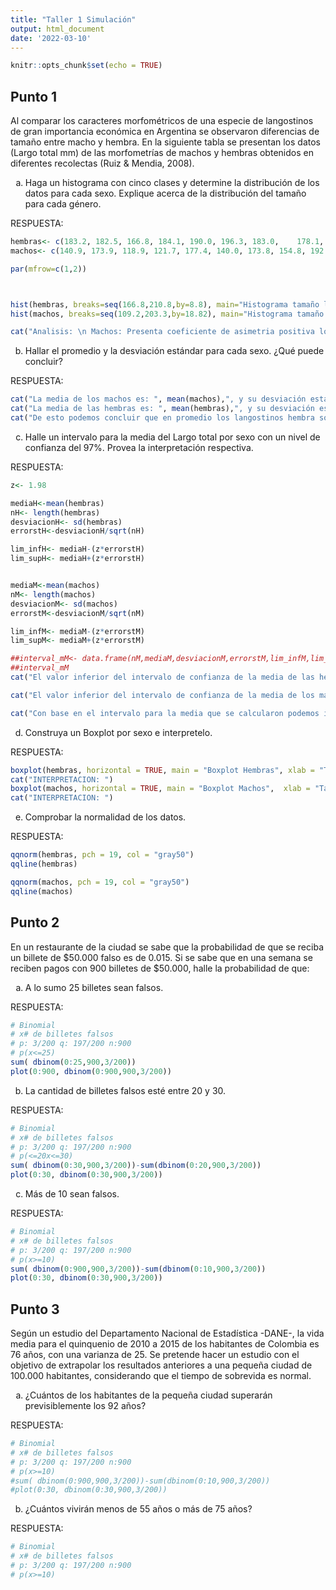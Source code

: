 ```yaml
---
title: "Taller 1 Simulación"
output: html_document
date: '2022-03-10'
---
```


```r
knitr::opts_chunk$set(echo = TRUE)
```

## Punto 1
Al comparar los caracteres morfométricos de una especie de langostinos de gran importancia económica en Argentina se observaron diferencias de tamaño entre macho y hembra. En la siguiente tabla se presentan los datos (Largo total mm) de las morfometrías de machos y hembras obtenidos en diferentes recolectas (Ruiz & Mendia, 2008). 

a. Haga un histograma con cinco clases y determine la distribución de los datos para cada sexo. Explique acerca de la distribución del tamaño para cada género. 

RESPUESTA:

```r
hembras<- c(183.2, 182.5, 166.8, 184.1, 190.0, 196.3, 183.0,	178.1, 193.3, 204.3, 193.2, 187.3,176.5, 180.4, 185.8, 179.0, 184.3, 189.3, 188.3, 189.2, 195.5, 186.8, 189.1, 202.4, 202.2,203.1,210.8)
machos<- c(140.9, 173.9, 118.9, 121.7, 177.4, 140.0, 173.8, 154.8, 192.7, 154.5, 177.5, 134.4, 109.2, 153.4, 175.0, 150.7, 138.7, 169.8, 203.3,	136.7, 153.9, 163.0, 165.3, 176.7, 137.7, 126.7,	150.0) 

par(mfrow=c(1,2))



hist(hembras, breaks=seq(166.8,210.8,by=8.8), main="Histograma tamaño langostinos hembras")
hist(machos, breaks=seq(109.2,203.3,by=18.82), main="Histograma tamaño langostinos machos")

cat("Analisis: \n Machos: Presenta coeficiente de asimetria positiva lo que nos indica que la mayor concentración de datos está en los primeros intervalos, donde el que mayor concentracion tiene es el que comprende 146.84 - 165.66 ")


```

b. Hallar el promedio y la desviación estándar para cada sexo. ¿Qué puede concluir? 

RESPUESTA:
```r

cat("La media de los machos es: ", mean(machos),", y su desviación estandar es: ", sd(machos))
cat("La media de las hembras es: ", mean(hembras),", y su desviación estandar es: ", sd(hembras))
cat("De esto podemos concluir que en promedio los langostinos hembra son mas grandes que los machos, además de que la desviación estandar de las hembras es menor lo que nos indica que varia menos el tamaño en hembras que en machos.")
``` 

c. Halle un intervalo para la media del Largo total por sexo con un nivel de confianza del 97%. Provea la interpretación respectiva.

RESPUESTA:
```r
z<- 1.98

mediaH<-mean(hembras)
nH<- length(hembras)
desviacionH<- sd(hembras)
errorstH<-desviacionH/sqrt(nH)

lim_infH<- mediaH-(z*errorstH)
lim_supH<- mediaH+(z*errorstH)


mediaM<-mean(machos)
nM<- length(machos)
desviacionM<- sd(machos)
errorstM<-desviacionM/sqrt(nM)

lim_infM<- mediaM-(z*errorstM)
lim_supM<- mediaM+(z*errorstM)

##interval_mM<- data.frame(nM,mediaM,desviacionM,errorstM,lim_infM,lim_supM)
##interval_mM
cat("El valor inferior del intervalo de confianza de la media de las hembras es:",lim_infH,".\nEl valor superior del intervalo de confianza de la media de las hembras es:",lim_supH)

cat("El valor inferior del intervalo de confianza de la media de los machos es:",lim_infM,".\nEl valor superior del intervalo de confianza de la media de los machos es:",lim_supM)

cat("Con base en el intervalo para la media que se calcularon podemos inferir que con un 97% de confianza la media real de la poblacion es para machos entre [145.677 - 163.255] y para hembras [185.32 - 192.812]")
```
d. Construya un Boxplot por sexo e interpretelo.

RESPUESTA:

```r
boxplot(hembras, horizontal = TRUE, main = "Boxplot Hembras", xlab = "Tamaño(mm)", col = "#FFB6C1")
cat("INTERPRETACION: ")
boxplot(machos, horizontal = TRUE, main = "Boxplot Machos",  xlab = "Tamaño(mm)", col = "#B0E2FF")
cat("INTERPRETACION: ")
```

e. Comprobar la normalidad de los datos.

RESPUESTA:

```r
qqnorm(hembras, pch = 19, col = "gray50")
qqline(hembras)

qqnorm(machos, pch = 19, col = "gray50")
qqline(machos)
```

## Punto 2
En un restaurante de la ciudad se sabe que la probabilidad de que se reciba un billete de $50.000 falso es de 0.015. Si se sabe que en una semana se reciben pagos con 900 billetes de $50.000, halle la probabilidad de que: 

a. A lo sumo 25 billetes sean falsos.

RESPUESTA: 

```r

# Binomial 
# x# de billetes falsos
# p: 3/200 q: 197/200 n:900
# p(x<=25)
sum( dbinom(0:25,900,3/200))
plot(0:900, dbinom(0:900,900,3/200))
```


b. La cantidad de billetes falsos esté entre 20 y 30.

RESPUESTA: 


```r

# Binomial 
# x# de billetes falsos
# p: 3/200 q: 197/200 n:900
# p(<=20x<=30)
sum( dbinom(0:30,900,3/200))-sum(dbinom(0:20,900,3/200))
plot(0:30, dbinom(0:30,900,3/200))
```

c. Más de 10 sean falsos.

RESPUESTA: 

```r
# Binomial 
# x# de billetes falsos
# p: 3/200 q: 197/200 n:900
# p(x>=10)
sum( dbinom(0:900,900,3/200))-sum(dbinom(0:10,900,3/200))
plot(0:30, dbinom(0:30,900,3/200))
```

## Punto 3

Según un estudio del Departamento Nacional de Estadística -DANE-, la vida media para el quinquenio de 2010 a 2015 de los habitantes de Colombia es 76 años, con una varianza de 25. Se pretende hacer un estudio con el objetivo de extrapolar los resultados anteriores a una pequeña ciudad de 100.000 habitantes, considerando que el tiempo de sobrevida es normal.

a. ¿Cuántos de los habitantes de la pequeña ciudad superarán previsiblemente los 92 años?

RESPUESTA: 

```r
# Binomial 
# x# de billetes falsos
# p: 3/200 q: 197/200 n:900
# p(x>=10)
#sum( dbinom(0:900,900,3/200))-sum(dbinom(0:10,900,3/200))
#plot(0:30, dbinom(0:30,900,3/200))
```

b. ¿Cuántos vivirán menos de 55 años o más de 75 años?

RESPUESTA:

```r
# Binomial 
# x# de billetes falsos
# p: 3/200 q: 197/200 n:900
# p(x>=10)

```
